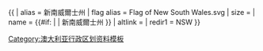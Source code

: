 {{ {{{1<noinclude>|country showdata</noinclude>}}}
| alias = 新南威爾士州
| flag alias = Flag of New South Wales.svg
| size = {{{size|}}}
| name = {{#if: {{{name|}}} | {{{name|}}} | 新南威爾士州 }}
| altlink = {{{altlink|}}}
<noinclude>
| redir1 = NSW
</noinclude>
}}<noinclude>
[[Category:澳大利亚行政区划资料模板]]
</noinclude>